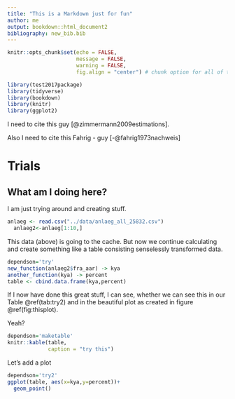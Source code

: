 ```yaml
---
title: "This is a Markdown just for fun"
author: me
output: bookdown::html_document2
bibliography: new_bib.bib
---
```


```r
knitr::opts_chunk$set(echo = FALSE,
                      message = FALSE,
                      warning = FALSE,
                      fig.align = "center") # chunk option for all of the document)
```

```r
library(test2017package)
library(tidyverse)
library(bookdown)
library(knitr)
library(ggplot2)
```

I need to cite this guy [@zimmermann2009estimations].

Also I need to cite this Fahrig - guy [-@fahrig1973nachweis]

# Trials

## What am I doing here?
I am just trying around and creating stuff.

```r
anlaeg <- read.csv("../data/anlaeg_all_25832.csv") 
  anlaeg2<-anlaeg[1:10,]
```

This data (above) is going to the cache. But now we continue calculating and create something like a table consisting senselessly transformed data.

```r
dependson='try'
new_function(anlaeg2$fra_aar) -> kya
another_function(kya) -> percent
table <- cbind.data.frame(kya,percent)
```


If I now have done this great stuff, I can see, whether we can see this in our Table \@ref(tab:try2) and in the beautiful plot as created in figure \@ref(fig:thisplot).

Yeah?


```r
dependson='maketable'
knitr::kable(table, 
             caption = "try this")
```


Let's add a plot
```r
dependson='try2'
ggplot(table, aes(x=kya,y=percent))+
  geom_point()

```


